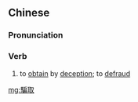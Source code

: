 ==Chinese==
{{zh-forms|s=骗取}}

===Pronunciation===
{{zh-pron
|m=piànqǔ
|h=pfs=phien-chhí
|mn=phiàn-chhú
|cat=v
}}

===Verb===
{{zh-verb}}

# to [[obtain]] by [[deception]]; to [[defraud]]

[[mg:騙取]]